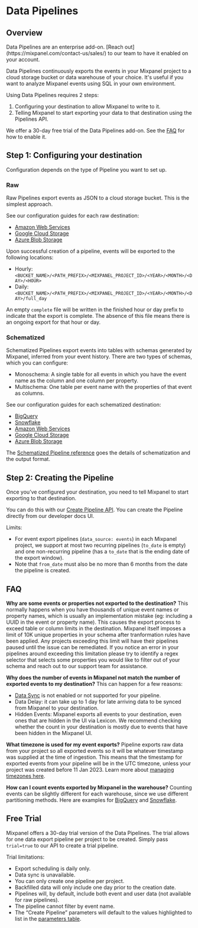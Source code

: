 
# Data Pipelines

## Overview

<Callout type="info" >
  Data Pipelines are an enterprise add-on. [Reach out](https://mixpanel.com/contact-us/sales/) to our team to have it enabled on your account.
</Callout>

Data Pipelines continuously exports the events in your Mixpanel project to a cloud storage bucket or data warehouse of your choice. It's useful if you want to analyze Mixpanel events using SQL in your own environment.

Using Data Pipelines requires 2 steps:
1. Configuring your destination to allow Mixpanel to write to it.
2. Telling Mixpanel to start exporting your data to that destination using the Pipelines API.

We offer a 30-day free trial of the Data Pipelines add-on. See the [FAQ](#how-does-the-free-trial-work) for how to enable it.


## Step 1: Configuring your destination

Configuration depends on the type of Pipeline you want to set up.

### Raw

Raw Pipelines export events as JSON to a cloud storage bucket. This is the simplest approach.

See our configuration guides for each raw destination:
- [Amazon Web Services](/docs/data-pipelines/integrations/raw-aws-pipeline) 
- [Google Cloud Storage](/docs/data-pipelines/integrations/raw-gcs-pipeline)
- [Azure Blob Storage](/docs/data-pipelines/integrations/raw-azure-pipeline) 

Upon successful creation of a pipeline, events will be exported to the following locations:
- Hourly: `<BUCKET_NAME>/<PATH_PREFIX>/<MIXPANEL_PROJECT_ID>/<YEAR>/<MONTH>/<DAY>/<HOUR>`
- Daily:  `<BUCKET_NAME>/<PATH_PREFIX>/<MIXPANEL_PROJECT_ID>/<YEAR>/<MONTH>/<DAY>/full_day`

An empty `complete` file will be written in the finished hour or day prefix to indicate that the export is complete. The absence of this file means there is an ongoing export for that hour or day.


### Schematized

Schematized Pipelines export events into tables with schemas generated by Mixpanel, inferred from your event history. There are two types of schemas, which you can configure:
* Monoschema: A single table for all events in which you have the event name as the column and one column per property.
* Multischema: One table per event name with the properties of that event as columns.

See our configuration guides for each schematized destination:
- [BigQuery](/docs/data-pipelines/integrations/schematized-bigquery-pipeline) 
- [Snowflake](/docs/data-pipelines/integrations/schematized-snowflake-pipeline) 
- [Amazon Web Services](/docs/data-pipelines/integrations/schematized-aws-pipeline) 
- [Google Cloud Storage](/docs/data-pipelines/integrations/schematized-gcs-pipeline) 
- [Azure Blob Storage](/docs/data-pipelines/integrations/schematized-azure-pipeline) 

The [Schematized Pipeline reference](/docs/data-pipelines/schematized-export-pipeline) goes the details of schematization and the output format.

## Step 2: Creating the Pipeline

Once you’ve configured your destination, you need to tell Mixpanel to start exporting to that destination.

You can do this with our [Create Pipeline API](https://developer.mixpanel.com/reference/create-warehouse-pipeline). You can create the Pipeline directly from our developer docs UI.

Limits:
* For event export pipelines (`data_source: events`) in each Mixpanel project, we support at most two recurring pipelines (`to_date` is empty) and one non-recurring pipeline (has a `to_date` that is the ending date of the export window).
* Note that `from_date` must also be no more than 6 months from the date the pipeline is created.

## FAQ

**Why are some events or properties not exported to the destination?**
This normally happens when you have thousands of unique event names or property names, which is usually an implementation mistake (eg: including a UUID in the event or property name). This causes the export process to exceed table or column limits in the destination. Mixpanel itself imposes a limit of 10K unique properties in your schema after tranformation rules have been applied. Any projects exceeding this limit will have their pipelines paused until the issue can be remediated. If you notice an error in your pipelines around exceeding this limitation please try to identify a regex selector that selects some properties you would like to filter out of your schema and reach out to our support team for assistance.

**Why does the number of events in Mixpanel not match the number of exported events to my destination?**
This can happen for a few reasons:
- [Data Sync](/docs/data-pipelines/schematized-export-pipeline#data-sync) is not enabled or not supported for your pipeline.
- Data Delay: it can take up to 1 day for late arriving data to be synced from Mixpanel to your destination.
- Hidden Events: Mixpanel exports all events to your destination, even ones that are hidden in the UI via Lexicon. We recommend checking whether the count in your destination is mostly due to events that have been hidden in the Mixpanel UI.

**What timezone is used for my event exports?**
Pipeline exports raw data from your project so all exported events so it will be whatever timestamp was supplied at the time of ingestion. This means that the timestamp for exported events from your pipeline will be in the UTC timezone, unless your project was created before 11 Jan 2023. Learn more about [managing timezones here](/docs/orgs-and-projects/managing-projects#manage-timezones-for-projects).

**How can I count events exported by Mixpanel in the warehouse?**
Counting events can be slightly different for each warehouse, since we use different partitioning methods. Here are examples for [BigQuery](/docs/data-pipelines/integrations/bigquery#getting-the-number-of-events-in-each-day) and [Snowflake](/docs/data-pipelines/integrations/snowflake#getting-the-number-of-events-in-each-day).

## Free Trial
Mixpanel offers a 30-day trial version of the Data Pipelines. The trial allows for one data export pipeline per project to be created.  Simply pass `trial=true` to our API to create a trial pipeline.

Trial limitations:
* Export scheduling is daily only.
* Data sync is unavailable.
* You can only create one pipeline per project. 
* Backfilled data will only include one day prior to the creation date.
* Pipelines will, by default, include both event and user data (not available for raw pipelines).
* The pipeline cannot filter by event name.
* The “Create Pipeline” parameters will default to the values highlighted to list in the [parameters table](https://developer.mixpanel.com/reference/create-pipelines#create-warehouse-pipeline).
